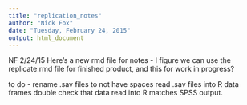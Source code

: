 ```yaml
---
title: "replication_notes"
author: "Nick Fox"
date: "Tuesday, February 24, 2015"
output: html_document
---
```


NF 2/24/15
Here's a new rmd file for notes - I figure we can use the replicate.rmd file for finished product, and this
for work in progress?

to do - rename .sav files to not have spaces
read .sav files into R data frames
double check that data read into R matches SPSS output.